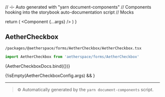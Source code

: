 // -i- Auto generated with "yarn document-components"
// Components hooking into the storybook auto-documentation script
// Mocks

<Meta title="packages / @aetherspace / forms / AetherCheckbox" />

  return (
    <StoryContextProviders>
      <Component {...args} />
    </StoryContextProviders>
  )
}

## AetherCheckbox


`/packages/@aetherspace/forms/AetherCheckbox/AetherCheckbox.tsx`
```typescript
import AetherCheckbox from 'aetherspace/forms/AetherCheckbox'
```


<Canvas>
    <Story
        name="AetherCheckbox"
        args={AetherCheckboxConfig.args}
        argTypes={AetherCheckboxConfig.argTypes}
        parameters={{
          backgrounds: {
            default: 'light',
            values: [
              { name: 'light', value: '#FFFFFF' },
              { name: 'dark', value: '#333333' },
            ],
          },
        }}
    >
      {AetherCheckboxDocs.bind({})}
    </Story>
</Canvas>

{!isEmpty(AetherCheckboxConfig.args) && <ArgsTable story="AetherCheckbox" />}



---

> ⚙️ Automatically generated by the `yarn document-components` script.

